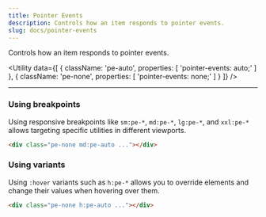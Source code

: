 ```yaml
---
title: Pointer Events
description: Controls how an item responds to pointer events.
slug: docs/pointer-events
---
```


Controls how an item responds to pointer events.

<Utility
  data={[
    {
        className: 'pe-auto',
        properties: [
            'pointer-events: auto;'
        ]
    },
    {
        className: 'pe-none',
        properties: [
            'pointer-events: none;'
        ]
    }
  ]}
/>

---

### Using breakpoints

Using responsive breakpoints like `sm:pe-*`, `md:pe-*`, `lg:pe-*`, and `xxl:pe-*` allows targeting specific utilities in different viewports.

```html "md:pe-auto"
<div class="pe-none md:pe-auto ..."></div>
```

### Using variants

Using `:hover` variants such as `h:pe-*` allows you to override elements and change their values when hovering over them.

```html "h:pe-auto"
<div class="pe-none h:pe-auto ..."></div>
```
